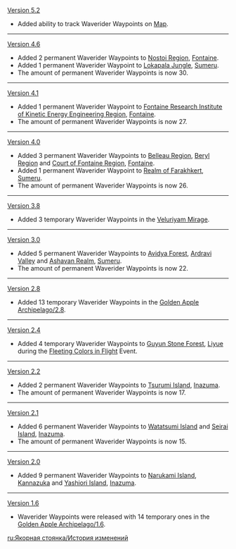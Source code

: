 {{Change History/Header}}
[[Version 5.2]]
* Added ability to track Waverider Waypoints on [[Map]].
----
[[Version 4.6]]
* Added 2 permanent Waverider Waypoints to [[Nostoi Region]], [[Fontaine]].
* Added 1 permanent Waverider Waypoint to [[Lokapala Jungle]], [[Sumeru]].
* The amount of permanent Waverider Waypoints is now 30.
----
[[Version 4.1]]
* Added 1 permanent Waverider Waypoint to [[Fontaine Research Institute of Kinetic Energy Engineering Region]], [[Fontaine]].
* The amount of permanent Waverider Waypoints is now 27.
----
[[Version 4.0]]
* Added 3 permanent Waverider Waypoints to [[Belleau Region]], [[Beryl Region]] and [[Court of Fontaine Region]], [[Fontaine]].
* Added 1 permanent Waverider Waypoint to [[Realm of Farakhkert]], [[Sumeru]].
* The amount of permanent Waverider Waypoints is now 26.
----
[[Version 3.8]]
* Added 3 temporary Waverider Waypoints in the [[Veluriyam Mirage]].
----
[[Version 3.0]]
* Added 5 permanent Waverider Waypoints to [[Avidya Forest]], [[Ardravi Valley]] and [[Ashavan Realm]], [[Sumeru]].
* The amount of permanent Waverider Waypoints is now 22.
----
[[Version 2.8]]
* Added 13 temporary Waverider Waypoints in the [[Golden Apple Archipelago/2.8]].
----
[[Version 2.4]]
* Added 4 temporary Waverider Waypoints to [[Guyun Stone Forest]], [[Liyue]] during the [[Fleeting Colors in Flight]] Event.
----
[[Version 2.2]]
* Added 2 permanent Waverider Waypoints to [[Tsurumi Island]], [[Inazuma]].
* The amount of permanent Waverider Waypoints is now 17.
----
[[Version 2.1]]
* Added 6 permanent Waverider Waypoints to [[Watatsumi Island]] and [[Seirai Island]], [[Inazuma]].
* The amount of permanent Waverider Waypoints is now 15.
----
[[Version 2.0]]
* Added 9 permanent Waverider Waypoints to [[Narukami Island]], [[Kannazuka]] and [[Yashiori Island]], [[Inazuma]].
----
[[Version 1.6]]
* Waverider Waypoints were released with 14 temporary ones in the [[Golden Apple Archipelago/1.6]].
<noinclude>
[[ru:Якорная стоянка/История изменений]]
</noinclude>